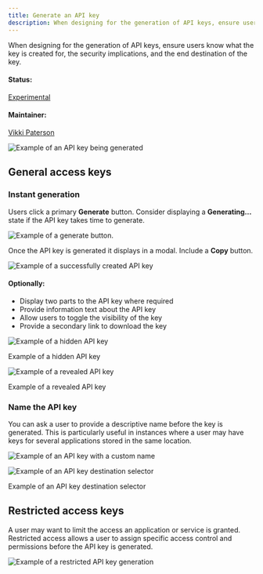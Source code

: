 ```yaml
---
title: Generate an API key
description: When designing for the generation of API keys, ensure users know what the key is created for, the security implications, and the end destination of the key.
---
```


<PageDescription>

When designing for the generation of API keys, ensure users know what the key is created for, the security implications, and the end destination of the key.

</PageDescription>

#### Status:

[Experimental](/experimental/overview)

#### Maintainer:

[Vikki Paterson](https://github.com/vikkipaterson)

![Example of an API key being generated](images/1.jpg)

## General access keys

### Instant generation

Users click a primary **Generate** button. Consider displaying a **Generating...** state if the API key takes time to generate.

<Row>
<Column colLg={8}>

![Example of a generate button.](images/2.jpg)

</Column>
</Row>

Once the API key is generated it displays in a modal. Include a **Copy** button.

<Row>
<Column colLg={8}>

![Example of a successfully created API key](images/3.jpg)

</Column>
</Row>

#### Optionally:

- Display two parts to the API key where required
- Provide information text about the API key
- Allow users to toggle the visibility of the key
- Provide a secondary link to download the key

<Row>
<Column colLg={8}>

![Example of a hidden API key](images/4.jpg)

<Caption>Example of a hidden API key</Caption>

</Column>
</Row>

<Row>
<Column colLg={8}>

![Example of a revealed API key](images/5.jpg)

<Caption>Example of a revealed API key</Caption>

</Column>
</Row>

### Name the API key

You can ask a user to provide a descriptive name before the key is generated. This is particularly useful in instances where a user may have keys for several applications stored in the same location.

<Row>
<Column colLg={8}>

![Example of an API key with a custom name](images/6.jpg)

</Column>
</Row>

<Row>
<Column colLg={8}>

![Example of an API key destination selector](images/7.jpg)

<Caption>Example of an API key destination selector</Caption>

</Column>
</Row>

## Restricted access keys

A user may want to limit the access an application or service is granted. Restricted access allows a user to assign specific access control and permissions before the API key is generated.

<Row>
<Column colLg={8}>

![Example of a restricted API key generation](images/8.jpg)

</Column>
</Row>
